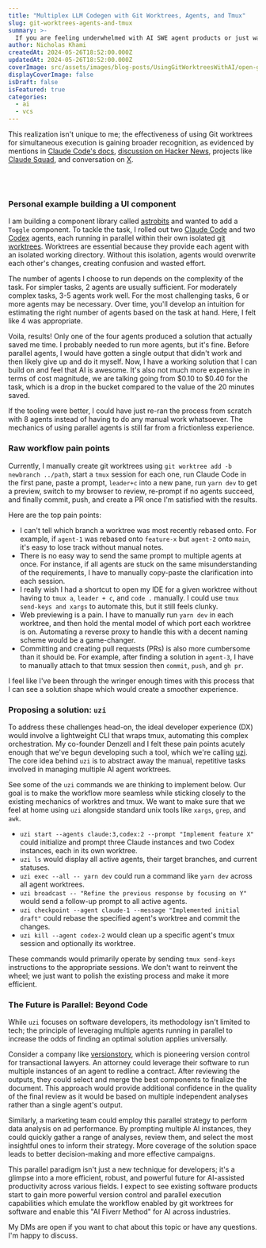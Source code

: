 ```yaml
---
title: "Multiplex LLM Codegen with Git Worktrees, Agents, and Tmux"
slug: git-worktrees-agents-and-tmux
summary: >-
  If you are feeling underwhelmed with AI SWE agent products or just want more out of them, you should give git worktrees and parallel inference a shot. I'm willing to call myself an evangelist after seeing the results firsthand over the past month. Throughput improvements are incredible and I don't feel like I'm losing control of the codebase.
author: Nicholas Khami
createdAt: 2024-05-26T18:52:00.000Z
updatedAt: 2024-05-26T18:52:00.000Z
coverImage: src/assets/images/blog-posts/UsingGitWorktreesWithAI/open-graph.png
displayCoverImage: false
isDraft: false
isFeatured: true
categories:
  - ai
  - vcs
---
```



This realization isn't unique to me; the effectiveness of using Git worktrees for simultaneous execution is gaining broader recognition, as evidenced by mentions in [Claude Code's docs](https://docs.anthropic.com/en/docs/claude-code/tutorials#run-parallel-claude-code-sessions-with-git-worktrees), [discussion on Hacker News](https://news.ycombinator.com/item?id=44043717), projects like [Claude Squad](https://github.com/smtg-ai/claude-squad), and conversation on [X](https://x.com/search?q=git%20worktree&src=typed_query&f=live).

<br></br>
<Pile />

### Personal example building a UI component

I am building a component library called [astrobits](https://astrobits.dev) and wanted to add a `Toggle` component. To tackle the task, I rolled out two [Claude Code](https://www.anthropic.com/claude-code) and two [Codex](https://openai.com/index/introducing-codex/) agents, each running in parallel within their own isolated [git worktrees](https://git-scm.com/docs/git-worktrees). Worktrees are essential because they provide each agent with an isolated working directory. Without this isolation, agents would overwrite each other's changes, creating confusion and wasted effort.

The number of agents I choose to run depends on the complexity of the task. For simpler tasks, 2 agents are usually sufficient. For moderately complex tasks, 3-5 agents work well. For the most challenging tasks, 6 or more agents may be necessary. Over time, you'll develop an intuition for estimating the right number of agents based on the task at hand. Here, I felt like 4 was appropriate.

<ImageFourSquareWorktrees />

Voila, results! Only one of the four agents produced a solution that actually saved me time. I probably needed to run more agents, but it's fine. Before parallel agents, I would have gotten a single output that didn't work and then likely give up and do it myself. Now, I have a working solution that I can build on and feel that AI is awesome. It's also not much more expensive in terms of cost magnitude, we are talking going from $0.10 to $0.40 for the task, which is a drop in the bucket compared to the value of the 20 minutes saved.

If the tooling were better, I could have just re-ran the process from scratch with 8 agents instead of having to do any manual work whatsoever. The mechanics of using parallel agents is still far from a frictionless experience.

### Raw workflow pain points

Currently, I manually create git worktrees using `git worktree add -b newbranch ../path`, start a `tmux` session for each one, run Claude Code in the first pane, paste a prompt, `leader+c` into a new pane, run `yarn dev` to get a preview, switch to my browser to review, re-prompt if no agents succeed, and finally commit, push, and create a PR once I'm satisfied with the results.

Here are the top pain points:

- I can't tell which branch a worktree was most recently rebased onto. For example, if `agent-1` was rebased onto `feature-x` but `agent-2` onto `main`, it's easy to lose track without manual notes.
- There is no easy way to send the same prompt to multiple agents at once. For instance, if all agents are stuck on the same misunderstanding of the requirements, I have to manually copy-paste the clarification into each session.
- I really wish I had a shortcut to open my IDE for a given worktree without having to `tmux a`, `leader + c`, and `code .` manually. I could use `tmux send-keys and xargs` to automate this, but it still feels clunky.
- Web previewing is a pain. I have to manually run `yarn dev` in each worktree, and then hold the mental model of which port each worktree is on. Automating a reverse proxy to handle this with a decent naming scheme would be a game-changer.
- Committing and creating pull requests (PRs) is also more cumbersome than it should be. For example, after finding a solution in `agent-3`, I have to manually attach to that tmux session then `commit`, `push`, and `gh pr`.

I feel like I've been through the wringer enough times with this process that I can see a solution shape which would create a smoother experience.

### Proposing a solution: `uzi`

To address these challenges head-on, the ideal developer experience (DX) would involve a lightweight CLI that wraps tmux, automating this complex orchestration. My co-founder Denzell and I felt these pain points acutely enough that we've begun developing such a tool, which we're calling [uzi](https://github.com/devflowinc/uzi). The core idea behind `uzi` is to abstract away the manual, repetitive tasks involved in managing multiple AI agent worktrees.

See some of the `uzi` commands we are thinking to implement below. Our goal is to make the workflow more seamless while sticking closely to the existing mechanics of worktres and tmux. We want to make sure that we feel at home using `uzi` alongside standard unix tools like `xargs`, `grep`, and `awk`.

- `uzi start --agents claude:3,codex:2 --prompt "Implement feature X"` could initialize and prompt three Claude instances and two Codex instances, each in its own worktree.
- `uzi ls` would display all active agents, their target branches, and current statuses.
- `uzi exec --all -- yarn dev` could run a command like `yarn dev` across all agent worktrees.
- `uzi broadcast -- "Refine the previous response by focusing on Y"` would send a follow-up prompt to all active agents.
- `uzi checkpoint --agent claude-1 --message "Implemented initial draft"` could rebase the specified agent's worktree and commit the changes.
- `uzi kill --agent codex-2` would clean up a specific agent's tmux session and optionally its worktree.

These commands would primarily operate by sending `tmux send-keys` instructions to the appropriate sessions. We don't want to reinvent the wheel; we just want to polish the existing process and make it more efficient.

### The Future is Parallel: Beyond Code

While `uzi` focuses on software developers, its methodology isn't limited to tech; the principle of leveraging multiple agents running in parallel to increase the odds of finding an optimal solution applies universally.

Consider a company like [versionstory](https://www.versionstory.com/), which is pioneering version control for transactional lawyers. An attorney could leverage their software to run multiple instances of an agent to redline a contract. After reviewing the outputs, they could select and merge the best components to finalize the document. This approach would provide additional confidence in the quality of the final review as it would be based on multiple independent analyses rather than a single agent's output.

Similarly, a marketing team could employ this parallel strategy to perform data analysis on ad performance. By prompting multiple AI instances, they could quickly gather a range of analyses, review them, and select the most insightful ones to inform their strategy. More coverage of the solution space leads to better decision-making and more effective campaigns.

This parallel paradigm isn't just a new technique for developers; it's a glimpse into a more efficient, robust, and powerful future for AI-assisted productivity across various fields. I expect to see existing software products start to gain more powerful version control and parallel execution capabilities which emulate the workflow enabled by git worktrees for software and enable this "AI Fiverr Method" for AI across industries.

My DMs are open if you want to chat about this topic or have any questions. I'm happy to discuss.
